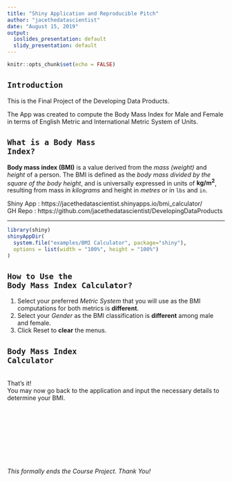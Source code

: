```yaml
---
title: "Shiny Application and Reproducible Pitch"
author: "jacethedatascientist"
date: "August 15, 2019"
output:
  ioslides_presentation: default
  slidy_presentation: default
---
```


```r
knitr::opts_chunk$set(echo = FALSE)
```

## <code>Introduction</code>

This is the Final Project of the Developing Data Products.

The App was created to compute the Body Mass Index for Male and Female in terms of English Metric and International Metric System of Units.

## <code>What is a Body Mass Index?</code>
**Body mass index (BMI)** is a value derived from the *mass (weight)* and *height* of a person. The BMI is defined as the *body mass divided by the square of the body height*, and is universally expressed in units of **kg/m^2^**, resulting from mass in *kilograms* and height in *metres* or in <code>lbs</code> and <code>in</code>.

Shiny App : https://jacethedatascientist.shinyapps.io/bmi_calculator/  
GH Repo : https://github.com/jacethedatascientist/DevelopingDataProducts

---
```r
library(shiny)
shinyAppDir(
  system.file("examples/BMI Calculator", package="shiny"),
  options = list(width = "100%", height = "100%")
)
```

## <code>How to Use the Body Mass Index Calculator?</code>
1. Select your preferred *Metric System* that you will use as the BMI computations for both metrics is **different**.
2. Select your *Gender* as the BMI classification is **different** among male and female.
3. Click Reset to **clear** the menus.


## <code>Body Mass Index Calculator</code>
<br>
That's it!
<br>
You may now go back to the application and input the necessary details to determine your BMI.
<br>
<br>
<br>
<br>
<br>
<br>
<br>
<br>
<br>
<br>
*This formally ends the Course Project. Thank You!*

